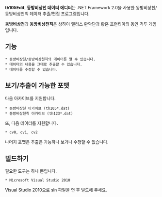 ﻿'''th105Edit''', '''동방비상천 데이터 에디터'''는 .NET Framework 2.0을 사용한 동방비상천/동방비상천칙 데이터 추출/편집 프로그램입니다.

'''동방비상천'''과 '''동방비상천칙'''은 상하이 앨리스 환악단과 황혼 프런티아의 동인 격투 게임입니다.

== 기능 ==
 * 동방비상천/동방비상천칙의 데이터를 열 수 있습니다.
 * 데이터의 내용을 그대로 추출할 수 있습니다.
 * 데이터를 수정할 수 있습니다.

== 보기/추출이 가능한 포맷 ==
다음 아카이브를 지원합니다.
 * 동방비상천 아카이브 (th105*.dat)
 * 동방비상천칙 아카이브 (th123*.dat)
또, 다음 데이터를 지원합니다.
 * cv0, cv1, cv2
나머지 포맷은 추출은 가능하나 보거나 수정할 수 없습니다.

== 빌드하기 ==
필요한 도구는 하나 뿐입니다.
 * Microsoft Visual Studio 2010
Visual Studio 2010으로 sln 파일을 연 후 빌드해 주세요.
